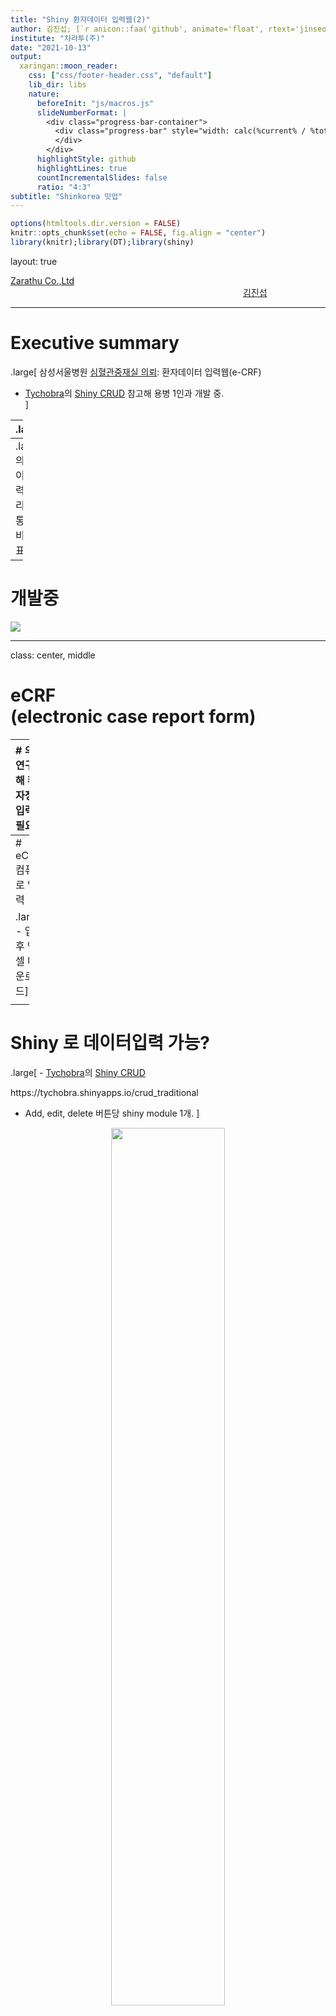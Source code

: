 ```yaml
---
title: "Shiny 환자데이터 입력웹(2)"
author: 김진섭; [`r anicon::faa('github', animate='float', rtext='jinseob2kim')`](https://github.com/jinseob2kim)
institute: "차라투(주)"
date: "2021-10-13"
output:
  xaringan::moon_reader:
    css: ["css/footer-header.css", "default"]
    lib_dir: libs
    nature:
      beforeInit: "js/macros.js"
      slideNumberFormat: |
        <div class="progress-bar-container">
          <div class="progress-bar" style="width: calc(%current% / %total% * 100%);">
          </div>
        </div>
      highlightStyle: github
      highlightLines: true
      countIncrementalSlides: false
      ratio: "4:3" 
subtitle: "Shinkorea 밋업"
---
```


```r
options(htmltools.dir.version = FALSE)
knitr::opts_chunk$set(echo = FALSE, fig.align = "center")
library(knitr);library(DT);library(shiny)
```


layout: true

<div class="my-footer"><span><a href="https://www.zarathu.com">Zarathu Co.,Ltd</a>   
&emsp;&emsp;&emsp;&emsp;&emsp;&emsp;&emsp;&emsp;&emsp;&emsp;&emsp;&emsp;&emsp;
&emsp;&emsp;&emsp;&emsp;&emsp;&emsp;&emsp;&emsp;&emsp;&emsp;&emsp;&emsp;&emsp;
<a href="https://github.com/jinseob2kim">김진섭</a></span></div> 


---

# Executive summary


.large[
삼성서울병원 [심혈관중재실 의뢰](http://www.samsunghospital.com/m/reservation/common/doctorProfile.do?DR_NO=2157): 환자데이터 입력웹(e-CRF)

- [Tychobra](https://www.tychobra.com/)의 [Shiny CRUD](https://www.tychobra.com/posts/2020-01-29-shiny-crud-traditional/) 참고해 용병 1인과 개발 중.  
]

--
.large[

- [shinymanager](https://github.com/datastorm-open/shinymanager) 로 로그인 모듈: 어떤 ID가 생성, 수정했는지 기록. 

- DB: [RSQLite](https://github.com/r-dbi/RSQLite) 이용, 파일로 관리.

- [DT](https://rstudio.github.io/DT/) 사용: proxy 기능으로 빠른 업데이트 가능. 테이블 안에 클릭(수정)버튼 삽입.

- 버튼 1개 당 [shiny module](https://shiny.rstudio.com/articles/modules.html) 1개. 

]

--
.large[
의료데이터 입력/관리/분석 통합서비스 목표. 
]

---
# 개발중

![](eCRFexam.png)

---

class: center, middle

# eCRF<br>(electronic case report form)


---
# 의학연구위해 환자정보입력 필요

.large[
- 2000년대까지는 종이설문지 후 직접 엑셀입력. 
]

<center><a href="https://www.sampleforms.com/case-report-form.html"><img src="https://images.sampleforms.com/wp-content/uploads/2018/01/Case-Report-Form-Template-1.jpg" width=70%></center>

---
# eCRF: 컴퓨터로 입력

.large[
- 입력 후 엑셀 다운로드
]

<center><a href="https://docsplayer.org/132478956-%EC%9B%B9%EA%B8%B0%EB%B0%98-%EC%9E%84%EC%83%81%EC%97%B0%EA%B5%AC%EA%B4%80%EB%A6%AC%EC%8B%9C%EC%8A%A4%ED%85%9C-%EC%86%8C%EA%B0%9C-introduction-of-icreat.html"><img src="https://docsplayer.org/docs-images/97/132478956/images/23-2.jpg" width=50%></center>


---
# Shiny 로 데이터입력 가능?

.large[
- [Tychobra](https://www.tychobra.com/)의 [Shiny CRUD](https://www.tychobra.com/posts/2020-01-29-shiny-crud-traditional/)

https://tychobra.shinyapps.io/crud_traditional

- Add, edit, delete 버튼당 shiny module 1개.
]

<center><a href="https://www.tychobra.com/posts/2020-01-29-shiny-crud-traditional/"><img src="https://res.cloudinary.com/dxqnb8xjb/image/upload/v1580226415/Screen_Shot_2020-01-28_at_10.46.25_AM_fxtki7.png" width=60%></center>

---
# 주요 특징 
.large[
- DB는 [RSQLite](https://github.com/r-dbi/RSQLite) 이용, 파일로 관리.

- DB query 문에 `tryCatch()` 적용, 반영 잘 되었는지 메시지 출력.

- [shinyFeedback](https://cran.r-project.org/web/packages/shinyFeedback/vignettes/shinyFeedback-intro.html) 패키지 이용.

- `DT::datatableProxy()`: 바뀐 테이블 빠르게 업데이트.

- `DT::datatable()` 안에 버튼 삽입. html로 버튼 삽입 후 **escape** 옵션으로 해당 컬럼 html 읽기.

- 입력 & 수정한 ID, 시간을 표시. 로그인은 [polished](https://polished.tech/docs/01-get-started) 이용.

]

---
# 1열에 edit/delete 버튼

```r
ids <- out$uid

actions <- purrr::map_chr(ids, function(id_) {
      paste0(
        '<div class="btn-group" style="width: 75px;" role="group" aria-label="Basic example">
          <button class="btn btn-primary btn-sm edit_btn" data-toggle="tooltip" data-placement="top" title="Edit" id = ', id_, ' style="margin: 0"><i class="fa fa-pencil-square-o"></i></button>
          <button class="btn btn-danger btn-sm delete_btn" data-toggle="tooltip" data-placement="top" title="Delete" id = ', id_, ' style="margin: 0"><i class="fa fa-trash-o"></i></button>
        </div>'
      )
    })

    # Remove the `uid` column. We don't want to show this column to the user
out <- out %>% select(-uid)

    # Set the Action Buttons row to the first column of the `mtcars` table
out <- cbind(tibble(" " = actions), out)
```

---
# js로 버튼클릭 지정 

`cars_table_module.js`


```js
function cars_table_module_js(ns_prefix) {

  $("#" + ns_prefix + "car_table").on("click", ".delete_btn", function() {
    Shiny.setInputValue(ns_prefix + "car_id_to_delete", this.id, { priority: "event"});
    $(this).tooltip('hide');
  });

  $("#" + ns_prefix + "car_table").on("click", ".edit_btn", function() {
    Shiny.setInputValue(ns_prefix + "car_id_to_edit", this.id, { priority: "event"});
    $(this).tooltip('hide');
  });
}
```

**car_id_to_delete, car_id_to_edit** 가 버튼 클릭한 행의 id 


---
# Shiny module

```r
fluidPage(
  shinyFeedback::useShinyFeedback(),
  shinyjs::useShinyjs(),
  # Application Title
  titlePanel(
    h1("Shiny CRUD Application", align = 'center'),
    windowTitle = "Shiny CRUD Application"
  ),
* cars_table_module_ui("cars_table")
)
```

```r
function(input, output, session) {

  # Use session$userData to store user data that will be needed throughout
  # the Shiny application
  session$userData$email <- 'tycho.brahe@tychobra.com'

  # Call the server function portion of the `cars_table_module.R` module file
* callModule(
*  cars_table_module,
*  "cars_table"
  )
}
```

---
# Module 안에 또 module

https://github.com/Tychobra/shiny_crud/blob/master/01_traditional/shiny_app/R/cars_table_module.R

.large[
**cars_table_module** 구성

- Add 버튼

- DTOutput

- Add 모듈 [car_edit_module](https://github.com/Tychobra/shiny_crud/blob/master/01_traditional/shiny_app/R/car_edit_module.R)

- Edit 모듈 [car_edit_module](https://github.com/Tychobra/shiny_crud/blob/master/01_traditional/shiny_app/R/car_edit_module.R) 옵션만 다름 

- Delete 모듈 [car_delete_module](https://github.com/Tychobra/shiny_crud/blob/master/01_traditional/shiny_app/R/car_delete_module.R)
]

---

class: center, middle

# eCRF 에서 새롭게 추가한 것

---
# [shinymanager](https://github.com/datastorm-open/shinymanager) 적용 

.large[
**res_auth$user** 로 로그인 ID 얻음.
]

```r
server <- function(input, output, session) {

  # Use session$userData to store user data that will be needed throughout

  res_auth <- secure_server(
    check_credentials = check_credentials("database.sqlite")
  )


  # Call the server function portion of the `cars_table_module.R` module file
* callModule(cars_table_module, "table_rct", "rct", sessionid = res_auth$user)

* callModule(cars_table_module, "table_pros", "pros", sessionid = res_auth$user)
}

```

---
# 입력 안한 값 있으면 경고색.

.large[
class: **warning or success**
]

```r
events <- sapply(ids, function(id_) {
*     btn.demo <- ifelse(id_ %in% ids.na.event, "warning", "success")
      paste0(
        "<center>",
        '<div class="btn-group" style="width: 75px;" role="group" aria-label="Edit events">',
        '<button class="btn btn-', btn.demo, ' edit_btn" data-toggle="tooltip" data-placement="top" title="Edit events" id = ', id_, ' style="margin: 0">',
        '<i class="fa fa-pencil-square-o"></i>',
        "</button>",
        "</div>",
        "</center>"
      )
    })

```

---
# 입력항목 나누기

.large[
- 초기정보, 과거질병, 피검사, 추적관찰: 각각 버튼(module) 1개
]

![](module.png)

---
# 참가조건 안맞으면 Add 안됨


<center><img src="criteria.png" width=60%></center>


---
# 향후 계획

.large[
- 입력버튼 추가: 입력항목 많음. 

- 삼성병원 미팅: 의뢰자, 연구간호사 중간 피드백

- 5월 완료, 연구시작 목표
]

--
.large[
- 타 연구에도 적용할 수 있도록 R 패키지로.

- 의학연구의 전 과정을 통합한 서비스. 데이터 입력/관리/분석

]

---
# Executive summary


.large[
삼성서울병원 [심혈관중재실 의뢰](http://www.samsunghospital.com/m/reservation/common/doctorProfile.do?DR_NO=2157): 환자데이터 입력웹(eCRF).

- [Tychobra](https://www.tychobra.com/)의 [Shiny CRUD](https://www.tychobra.com/posts/2020-01-29-shiny-crud-traditional/) 참고해 용병 1인과 개발 중. 

- [shinymanager](https://github.com/datastorm-open/shinymanager) 로 로그인 모듈: 어떤 ID가 생성, 수정했는지 기록. 

- DB: [RSQLite](https://github.com/r-dbi/RSQLite) 이용, 파일로 관리.

- [DT](https://rstudio.github.io/DT/) 사용: proxy 기능으로 빠른 업데이트 가능. 테이블 안에 클릭(수정)버튼 삽입.

- 버튼 1개 당 [shiny module](https://shiny.rstudio.com/articles/modules.html) 1개. 

의료데이터 입력/관리/분석 통합서비스 목표.

]


---

class: center, middle

# END
